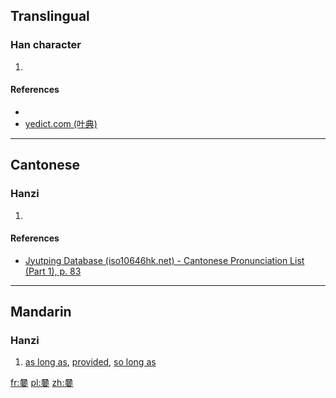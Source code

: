 ==Translingual==

===Han character===
{{Han char|rn=30|rad=口|as=11|sn=14|four=|canj=口金一田女 (RCMWV)|ids=⿱[[只]][[要]]}}

# {{defn|lang=mul|sort=口11}}

====References====
* {{Han ref|kx=0206.201|hdz=10677.140|uh=5626|ud=22054}}
*[http://yedict.com/htm/56/5626.htm yedict.com (叶典)]

----

==Cantonese==

===Hanzi===
{{yue-hanzi|jyut=[[ziu3]]|y=jiu3}}

# {{defn|lang=yue|sort=口11}}

====References====
*[http://www.iso10646hk.net/jp/document/download.jsp Jyutping Database (iso10646hk.net) - Cantonese Pronunciation List (Part 1), p. 83]

----

==Mandarin==

===Hanzi===
{{cmn-hanzi|pin=[[jiào]] ([[jiao4]])|wg=chiao<sup>4</sup>}}

# {{context|dialectal|lang=cmn}} [[as long as]], [[provided]], [[so long as]]

[[fr:嘦]]
[[pl:嘦]]
[[zh:嘦]]